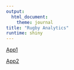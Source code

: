 ```yaml
---
output:
  html_document:
    theme: journal
title: "Rugby Analytics"
runtime: shiny
---
```

  
  
[App1](https://ezekiel/shiny/RugbyAnalytics/playerprofile.rmd)

[App2](https://ezekiel/shiny/RugbyAnalytics/graphs.html)